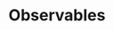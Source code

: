 ---
id: "q_angular_med_011"
questionType: "MULTIPLE_CHOICE"
title: "Observables"
description: "Which RxJS operator is commonly used to transform emitted values?"
difficulty: "MEDIUM"
category: "Angular"
options:
  - "map"
  - "filter"
  - "merge"
  - "scan"
correctAnswer: 0
---